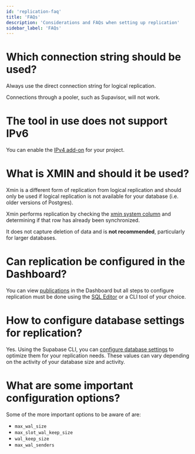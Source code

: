 ```yaml
---
id: 'replication-faq'
title: 'FAQs'
description: 'Considerations and FAQs when setting up replication'
sidebar_label: 'FAQs'
---
```


# Which connection string should be used?

Always use the direct connection string for logical replication.

Connections through a pooler, such as Supavisor, will not work.

# The tool in use does not support IPv6

You can enable the [IPv4 add-on](/docs/guides/platform/ipv4-address) for your project.

# What is XMIN and should it be used?

Xmin is a different form of replication from logical replication and should only be used if logical replication is not available for your database (i.e. older versions of Postgres).

Xmin performs replication by checking the [xmin system column](https://www.postgresql.org/docs/current/ddl-system-columns.html) and determining if that row has already been synchronized.

It does not capture deletion of data and is **not recommended**, particularly for larger databases.

# Can replication be configured in the Dashboard?

You can view [publications](/dashboard/project/default/database/publications) in the Dashboard but all steps to configure replication must be done using the [SQL Editor](/dashboard/project/default/sql/new) or a CLI tool of your choice.

# How to configure database settings for replication?

Yes. Using the Supabase CLI, you can [configure database settings](/docs/guides/database/custom-postgres-config#cli-configurable-settings) to optimize them for your replication needs. These values can vary depending on the activity of your database size and activity.

# What are some important configuration options?

Some of the more important options to be aware of are:

- `max_wal_size`
- `max_slot_wal_keep_size`
- `wal_keep_size`
- `max_wal_senders`
